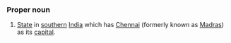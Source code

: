 ===Proper noun===
#[[State]] in [[southern]] [[India]] which has [[Chennai]] (formerly known as [[Madras]]) as its [[capital]].